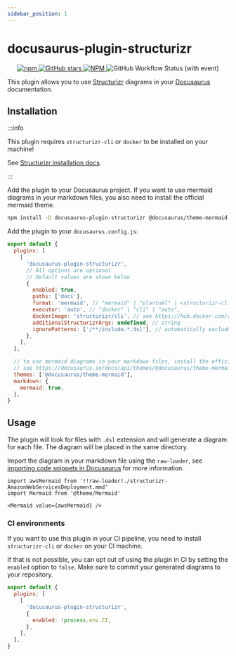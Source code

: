 ```yaml
---
sidebar_position: 1
---
```


# docusaurus-plugin-structurizr

<p align="center">
  <a href="https://www.npmjs.com/package/docusaurus-plugin-structurizr">
    <img
      alt="npm"
      src="https://img.shields.io/npm/v/docusaurus-plugin-structurizr?style=for-the-badge"
    />
  </a>
  <a href="https://github.com/TimKolberger/docusaurus-plugin-structurizr">
    <img
      alt="GitHub stars"
      src="https://img.shields.io/github/stars/TimKolberger/docusaurus-plugin-structurizr?logo=github&style=for-the-badge"
    />
  </a>
  <a href="https://github.com/TimKolberger/docusaurus-plugin-structurizr/blob/main/LICENSE.md">
    <img
      alt="NPM"
      src="https://img.shields.io/npm/l/docusaurus-plugin-structurizr?style=for-the-badge"
    />
  </a>
  <img
    alt="GitHub Workflow Status (with event)"
    src="https://img.shields.io/github/actions/workflow/status/TimKolberger/docusaurus-plugin-structurizr/release.yml?style=for-the-badge"
  />
</p>

This plugin allows you to use [Structurizr](https://structurizr.com/) diagrams in your
[Docusaurus](https://docusaurus.io/) documentation.

## Installation

:::info

This plugin requires `structurizr-cli` or `docker` to be installed on your machine!

See [Structurizr installation docs](https://docs.structurizr.com/cli/installation).

:::

Add the plugin to your Docusaurus project. If you want to use mermaid diagrams in your markdown
files, you also need to install the official mermaid theme.

```bash
npm install -D docusaurus-plugin-structurizr @docusaurus/theme-mermaid
```

Add the plugin to your `docusaurus.config.js`:

```js title="docusaurus.config.js"
export default {
  plugins: [
    [
      'docusaurus-plugin-structurizr',
      // All options are optional
      // Default values are shown below
      {
        enabled: true,
        paths: ['docs'],
        format: 'mermaid', // "mermaid" | "plantuml" | <structurizr-cli format: https://docs.structurizr.com/cli/export>
        executor: 'auto', // "docker" | "cli" | "auto",
        dockerImage: 'structurizr/cli', // see https://hub.docker.com/r/structurizr/cli
        additionalStructurizrArgs: undefined, // string
        ignorePatterns: ['/**/include.*.dsl'], // automatically exclude import files (eg: !import ../common/import.actors.dsl)
      },
    ],
  ],

  // to use mermaid diagrams in your markdown files, install the official mermaid theme
  // see https://docusaurus.io/docs/api/themes/@docusaurus/theme-mermaid
  themes: ['@docusaurus/theme-mermaid'],
  markdown: {
    mermaid: true,
  },
}
```

## Usage

The plugin will look for files with `.dsl` extension and will generate a diagram for each file. The
diagram will be placed in the same directory.

Import the diagram in your markdown file using the `raw-loader`, see
[importing code snippets in Docusaurus](https://docusaurus.io/docs/markdown-features/react#importing-code-snippets)
for more information.

```mdx
import awsMermaid from '!!raw-loader!./structurizr-AmazonWebServicesDeployment.mmd'
import Mermaid from '@theme/Mermaid'

<Mermaid value={awsMermaid} />
```

### CI environments

If you want to use this plugin in your CI pipeline, you need to install `structurizr-cli` or
`docker` on your CI machine.

If that is not possible, you can opt out of using the plugin in CI by setting the `enabled` option
to `false`. Make sure to commit your generated diagrams to your repository.

```js title="docusaurus.config.js"
export default {
  plugins: [
    [
      'docusaurus-plugin-structurizr',
      {
        enabled: !process.env.CI,
      },
    ],
  ],
}
```
